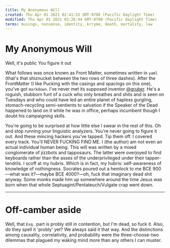 ```yaml
---
title: My Anonymous Will
created: Thu Apr 01 2021 02:41:53 GMT-0700 (Pacific Daylight Time)
modified: Thu Apr 01 2021 03:26:44 GMT-0700 (Pacific Daylight Time)
terms: musings, nonsense, identity, krryme, death, mortality, law
---
```


# My Anonymous Will

Well, it's public
You figure it out

What follows was once known as Front Matter, sometimes written in `yaml` (that's that shiznucket between the two rows of three dashes). After the FrontMatter (I like Pucking with the casings and spacings on this one), you've got `markdown`. I've never met its supposed inventor [@gruber](https://twitter.com/gruber). He's a roguish, stubborn funt of a cuck who only breathes and shits and is seen on Tuesdays and who could have led an entire planet of hapless gurgling, stomach-recycling semi-sentients to salvation if the Speaker of the Dead happened to land on it while he was in office, perhaps incumbent though I doubt his campaigning skills.

You're going to be surprised at how little else I swear in the rest of this. Oh and stop running your linguistic analyzers. You're never going to figure it out. And these mincing hackers you've tapped. Tip them off. I covered every track. You'll NEVER FUCKING FIND ME. I (the author) am not even an actual individual human being. This will was written by a mixed conglomerate of jizzbots and tapposaurs. The latter were overjoyed to find keyboards rather than the asses of the underprivileged under their tapper-tendrils. I scoff at my hubris. Which is in fact, my hubris: self-awareness of knowledge of nothingness. Socrates poured out a hemlock to me BCE 900—what was it?—maybe BCE 4000?—oh, fuck that imaginary dead shit anyway. Some monks made him up somewhere around the time Jesus was born when that whole Septuagint/Pentateuch/Vulgate crap went down.

---

# Off-camber aside

Well, that `Esq.` part is probly still in contention, but I'm dead, so fuck it. Also, do they spell it 'probly' yet? We always said it that way. And the distinctions among causality, correlativity, and probability were the three-choose-two dilemmas that plagued my waking mind more than any others I can muster.
